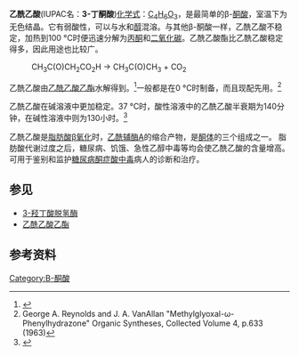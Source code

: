{{Chembox
|   Name = 乙酰乙酸
|   ImageFile = Acetoacetic acid.png
|   ImageFile1 = Acetoacetic-acid-3D-balls.png
|   IUPACName = 3-oxobutanoic acid, diacetic acid
|   OtherNames = 乙酰醋酸、β-丁酮酸、3-丁酮酸
| Section1 = {{Chembox Identifiers
|   KEGG_Ref = {{keggcite|correct|kegg}}
| KEGG = C00164
| ChEMBL_Ref = {{ebicite|changed|EBI}}
| ChEMBL = 1230762
| InChI = 1/C4H6O3/c1-3(5)2-4(6)7/h2H2,1H3,(H,6,7)
| InChIKey = WDJHALXBUFZDSR-UHFFFAOYAH
| PubChem = 96
| StdInChI_Ref = {{stdinchicite|correct|chemspider}}
| StdInChI = 1S/C4H6O3/c1-3(5)2-4(6)7/h2H2,1H3,(H,6,7)
| StdInChIKey_Ref = {{stdinchicite|correct|chemspider}}
| StdInChIKey = WDJHALXBUFZDSR-UHFFFAOYSA-N
| CASNo_Ref = {{cascite|correct|CAS}}
| CASNo = 541-50-4
|   ChemSpiderID_Ref = {{chemspidercite|correct|chemspider}}
| ChemSpiderID = 94
|   ChEBI_Ref = {{ebicite|correct|EBI}}
| ChEBI = 15344
| DrugBank_Ref = {{drugbankcite|correct|drugbank}}
| DrugBank = DB04025
| SMILES = O=C(C)CC(=O)O
}}
| Section2 = {{Chembox Properties
|   Formula = C<sub>4</sub>H<sub>6</sub>O<sub>3</sub>
|   MolarMass = 102.09 
|   Appearance = 无色油状液体或结晶
|   Density =
|   Solubility = 混溶
|   MeltingPt = 36.5 °C
|   BoilingPt = 分解
|   pKa = 3.77
  }}
}}
'''乙酰乙酸'''(IUPAC名：'''3-丁酮酸''')[[化学式|化学式]]：[[碳|C]]<sub>4</sub>[[氢|H]]<sub>6</sub>[[氧|O]]<sub>3</sub>，是最简单的β-[[酮酸|酮酸]]，室温下为无色结晶。它有弱酸性，可以与水和[[醇|醇]]混溶。与其他β-酮酸一样，乙酰乙酸不稳定，加热到100 °C时便迅速分解为[[丙酮|丙酮]]和[[二氧化碳|二氧化碳]]。乙酰乙酸酯比乙酰乙酸稳定得多，因此用途也比较广。
:CH<sub>3</sub>C(O)CH<sub>2</sub>CO<sub>2</sub>H  →  CH<sub>3</sub>C(O)CH<sub>3</sub>  +  CO<sub>2</sub>

乙酰乙酸由[[乙酰乙酸乙酯|乙酰乙酸乙酯]]水解得到。<ref>{{cite journal en
| author = Robert C. Krueger
| title = Crystalline Acetoacetic Acid
| journal = Journal of the American Chemical Society
| year = 1952
| volume = 74
| issue = 21
| pages = 5536–5536
| doi = 10.1021/ja01141a521 }}
</ref>一般都是在0 °C时制备，而且现配先用。<ref>George A. Reynolds and J. A. VanAllan "Methylglyoxal-ω-Phenylhydrazone" Organic Syntheses, Collected Volume 4, p.633 (1963){{cite web |url=.http://www.orgsyn.org/orgsyn/pdfs/CV4P0633.pdf |title=存档副本 |accessdate=2008-10-28 |deadurl=yes |archiveurl=https://web.archive.org/web/20070927222944/http://www.orgsyn.org/orgsyn/pdfs/CV4P0633.pdf |archivedate=2007-09-27 }}</ref>

乙酰乙酸在碱溶液中更加稳定。37 °C时，酸性溶液中的乙酰乙酸半衰期为140分钟，在碱性溶液中则为130小时。<ref>{{cite journal |author= Hay, R. W.; Bond, M. A.|year= 1967|title= Kinetics of decarboxilation of acetoacetic acid|url= https://archive.org/details/sim_australian-journal-of-chemistry_1967-09_20_9/page/1823|journal= Aust. J. Chem.|volume = 20|issue=9|pages=1823–8}}</ref>

乙酰乙酸是[[脂肪酸|脂肪酸]][[β氧化|β氧化]]时，[[乙酰辅酶A|乙酰辅酶A]]的缩合产物，是[[酮体|酮体]]的三个组成之一。
脂肪酸代谢过度之后，糖尿病、饥饿、急性乙醇中毒等均会使乙酰乙酸的含量增高。可用于鉴别和监护[[糖尿病酮症酸中毒|糖尿病酮症酸中毒]]病人的诊断和治疗。

== 参见 ==
* [[3-羟丁酸脱氢酶|3-羟丁酸脱氢酶]]
* [[乙酰乙酸乙酯|乙酰乙酸乙酯]]

== 参考资料 ==
{{reflist}}
{{胆固醇与甾体中间产物}}
[[Category:Β-酮酸|Category:Β-酮酸]]